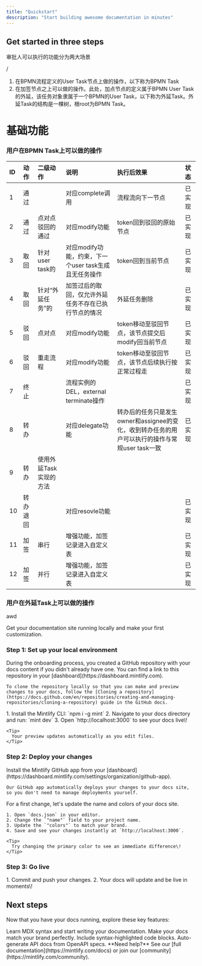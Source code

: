 ```yaml
---
title: "Quickstart"
description: "Start building awesome documentation in minutes"
---
```


## Get started in three steps

审批人可以执行的功能分为两大场景

/

1. 在BPMN流程定义的User Task节点上做的操作，以下称为BPMN Task
2. 在加签节点之上可以做的操作。此处，加点节点的定义属于BPMN User Task的外延，该任务对象隶属于一个BPMN的User Task，以下称为外延Task。外延Task的结构是一棵树，根root为BPMN Task。

# 基础功能

### 用户在BPMN Task上可以做的操作

| ID | 动作   | 二级动作          | 说明                                 | 执行后效果                                                      | 状态  |
| :-- | :--- | :------------ | :--------------------------------- | :--------------------------------------------------------- | :-- |
| 1  | 通过   |               | 对应complete调用                       | 流程流向下一节点                                                   | 已实现 |
| 2  | 通过   | 点对点驳回的通过      | 对应modify功能                         | token回到驳回的原始节点                                             | 已实现 |
| 3  | 取回   | 针对user task的  | 对应modify功能，约束，下一个user task生成且无任务操作 | token回到当前节点                                                | 已实现 |
| 4  | 取回   | 针对“外延任务”的     | 加签过后的取回，仅允许外延任务不存在已执行节点的情况         | 外延任务删除                                                     | 已实现 |
| 5  | 驳回   | 点对点           | 对应modify功能                         | token移动至驳回节点，该节点提交后modify回当前节点                             | 已实现 |
| 6  | 驳回   | 重走流程          | 对应modify功能                         | token移动至驳回节点，该节点后续执行按正常过程走                                 | 已实现 |
| 7  | 终止   |               | 流程实例的DEL，external terminate操作      |                                                            | 已实现 |
| 8  | 转办   |               | 对应delegate功能                       | 转办后的任务只是发生owner和assignee的变化，收到转办任务的用户可以执行的操作与常规user task一致 | 已实现 |
| 9  | 转办   | 使用外延Task实现的方法 |                                    |                                                            |     |
| 10 | 转办退回 |               | 对应resovle功能                        |                                                            | 已实现 |
| 11 | 加签   | 串行            | 增强功能，加签记录进入自定义表                    |                                                            | 已实现 |
| 12 | 加签   | 并行            | 增强功能，加签记录进入自定义表                    |                                                            | 已实现 |

### 用户在外延Task上可以做的操作

<Info>
  awd
</Info>

Get your documentation site running locally and make your first customization.

### Step 1: Set up your local environment

<AccordionGroup>
  <Accordion title="Clone your docs locally" icon="copy">
    During the onboarding process, you created a GitHub repository with your docs content if you didn't already have one. You can find a link to this repository in your [dashboard](https://dashboard.mintlify.com).

    To clone the repository locally so that you can make and preview changes to your docs, follow the [Cloning a repository](https://docs.github.com/en/repositories/creating-and-managing-repositories/cloning-a-repository) guide in the GitHub docs.
  </Accordion>
  <Accordion title="Start the preview server" icon="rectangle-terminal">
    1. Install the Mintlify CLI: `npm i -g mint`
    2. Navigate to your docs directory and run: `mint dev`
    3. Open `http://localhost:3000` to see your docs live\!

    <Tip>
      Your preview updates automatically as you edit files.
    </Tip>
  </Accordion>
</AccordionGroup>

### Step 2: Deploy your changes

<AccordionGroup>
  <Accordion title="Install our GitHub app" icon="github">
    Install the Mintlify GitHub app from your [dashboard](https://dashboard.mintlify.com/settings/organization/github-app).

    Our GitHub app automatically deploys your changes to your docs site, so you don't need to manage deployments yourself.
  </Accordion>
  <Accordion title="Update your site name and colors" icon="palette">
    For a first change, let's update the name and colors of your docs site.

    1. Open `docs.json` in your editor.
    2. Change the `"name"` field to your project name.
    3. Update the `"colors"` to match your brand.
    4. Save and see your changes instantly at `http://localhost:3000`.

    <Tip>
      Try changing the primary color to see an immediate difference\!
    </Tip>
  </Accordion>
</AccordionGroup>

### Step 3: Go live

<Accordion title="Publish your docs" icon="rocket">
  1. Commit and push your changes.
  2. Your docs will update and be live in moments\!
</Accordion>

## Next steps

Now that you have your docs running, explore these key features:

<CardGroup cols={2}>
  <Card title="Write Content" icon="pen-to-square" href="/essentials/markdown">
    Learn MDX syntax and start writing your documentation.
  </Card>
  <Card title="Customize style" icon="palette" href="/essentials/settings">
    Make your docs match your brand perfectly.
  </Card>
  <Card title="Add code examples" icon="square-code" href="/essentials/code">
    Include syntax-highlighted code blocks.
  </Card>
  <Card title="API documentation" icon="code" href="/api-reference/introduction">
    Auto-generate API docs from OpenAPI specs.
  </Card>
</CardGroup>

<Note>
  **Need help?** See our [full documentation](https://mintlify.com/docs) or join our [community](https://mintlify.com/community).
</Note>